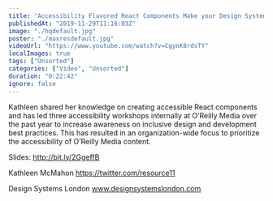 ```yaml
---
title: "Accessibility Flavored React Components Make your Design System Delicious - Kathleen McMahon - DSL19"
publishedAt: "2019-11-29T11:16:03Z"
image: "./hqdefault.jpg"
poster: "./maxresdefault.jpg"
videoUrl: "https://www.youtube.com/watch?v=CgynK8rdsTY"
localImages: true
tags: ["Unsorted"]
categories: ["Video", "Unsorted"]
duration: "0:22:42"
ignore: false
---
```


Kathleen shared her knowledge on creating accessible React components and has led three accessibility workshops internally at O’Reilly Media over the past year to increase awareness on inclusive design and development best practices. This has resulted in an organization-wide focus to prioritize the accessibility of O’Reilly Media content.

Slides: http://bit.ly/2GgeffB

Kathleen McMahon
https://twitter.com/resource11

Design Systems London
www.designsystemslondon.com
